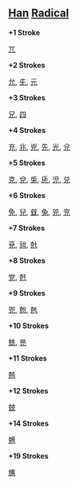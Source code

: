 == [[Han]] [[Radical]] ==

'''+1 Stroke'''

[[兀]]

'''+2 Strokes'''

[[允]], [[兂]], [[元]]

'''+3 Strokes'''

[[兄]], [[四]]

'''+4 Strokes'''

[[充]], [[兆]], [[兇]], [[先]], [[光]], [[兊]]

'''+5 Strokes'''

[[克]], [[兌]], [[兎]], [[兏]], [[児]], [[兑]]

'''+6 Strokes'''

[[免]], [[兒]], [[兓]], [[兔]], [[兕]], [[兖]]

'''+7 Strokes'''

[[兗]], [[兘]], [[兙]]

'''+8 Strokes'''

[[党]], [[兛]]

'''+9 Strokes'''

[[兜]], [[兝]], [[兞]]

'''+10 Strokes'''

[[兟]], [[兠]]

'''+11 Strokes'''

[[兡]]

'''+12 Strokes'''

[[兢]]

'''+14 Strokes'''

[[兣]]

'''+19 Strokes'''

[[兤]]